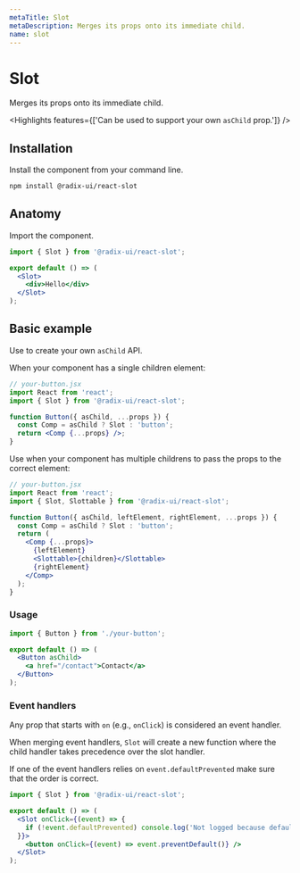 ```yaml
---
metaTitle: Slot
metaDescription: Merges its props onto its immediate child.
name: slot
---
```


# Slot

<Description>Merges its props onto its immediate child.</Description>

<Highlights features={['Can be used to support your own `asChild` prop.']} />

## Installation

Install the component from your command line.

```bash
npm install @radix-ui/react-slot
```

## Anatomy

Import the component.

```jsx
import { Slot } from '@radix-ui/react-slot';

export default () => (
  <Slot>
    <div>Hello</div>
  </Slot>
);
```

## Basic example

Use to create your own `asChild` API.

When your component has a single children element:

```jsx line=9
// your-button.jsx
import React from 'react';
import { Slot } from '@radix-ui/react-slot';

function Button({ asChild, ...props }) {
  const Comp = asChild ? Slot : 'button';
  return <Comp {...props} />;
}
```

Use <Slottable /> when your component has multiple childrens to pass the props to the correct element:

```jsx
// your-button.jsx
import React from 'react';
import { Slot, Slottable } from '@radix-ui/react-slot';

function Button({ asChild, leftElement, rightElement, ...props }) {
  const Comp = asChild ? Slot : 'button';
  return (
    <Comp {...props}>
      {leftElement}
      <Slottable>{children}</Slottable>
      {rightElement}
    </Comp>
  );
}
```

### Usage

```jsx
import { Button } from './your-button';

export default () => (
  <Button asChild>
    <a href="/contact">Contact</a>
  </Button>
);
```



### Event handlers

Any prop that starts with `on` (e.g., `onClick`) is considered an event handler.

When merging event handlers, `Slot` will create a new function where the child handler takes precedence over the slot handler.

If one of the event handlers relies on `event.defaultPrevented` make sure that the order is correct.

```jsx
import { Slot } from '@radix-ui/react-slot';

export default () => (
  <Slot onClick={(event) => {
    if (!event.defaultPrevented) console.log('Not logged because default is prevented.');
  }}>
    <button onClick={(event) => event.preventDefault()} />
  </Slot>
);
```
